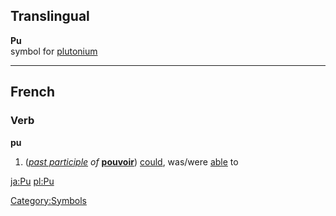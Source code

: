 ==Translingual==
'''Pu'''<br>{{chemistry}} symbol for [[plutonium]]
[[Category:Symbols]]
----

==French==

===Verb===
'''pu'''

#(''[[past participle]] of'' '''[[pouvoir]]''') [[could]], was/were [[able]] to

[[ja:Pu]]
[[pl:Pu]]